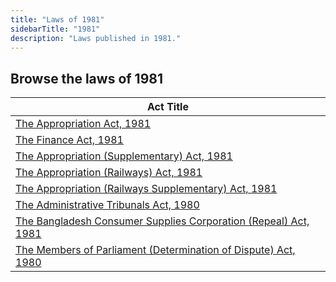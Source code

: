 ```yaml
---
title: "Laws of 1981"
sidebarTitle: "1981"
description: "Laws published in 1981."
---
```


## Browse the laws of 1981

| Act Title |
|-----------|
| [The Appropriation Act, 1981](/laws/act-618) |
| [The Finance Act, 1981](/laws/act-617) |
| [The Appropriation (Supplementary) Act, 1981](/laws/act-616) |
| [The Appropriation (Railways) Act, 1981](/laws/act-615) |
| [The Appropriation (Railways Supplementary) Act, 1981](/laws/act-614) |
| [The Administrative Tribunals Act, 1980](/laws/act-613) |
| [The Bangladesh Consumer Supplies Corporation (Repeal) Act, 1981](/laws/act-612) |
| [The Members of Parliament (Determination of Dispute) Act, 1980](/laws/act-611) |
